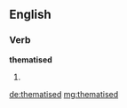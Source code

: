 ==English==

===Verb===
'''thematised'''

# {{en-past of|thematise}}

[[de:thematised]]
[[mg:thematised]]
